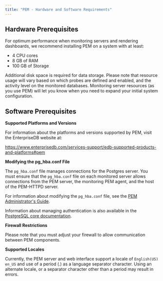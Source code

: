 ```yaml
---
title: "PEM - Hardware and Software Requirements"
---
```


## Hardware Prerequisites

For optimum performance when monitoring servers and rendering dashboards, we recommend installing PEM on a system with at least:

-   4 CPU cores
-   8 GB of RAM
-   100 GB of Storage

Additional disk space is required for data storage. Please note that resource usage will vary based on which probes are defined and enabled, and the activity level on the monitored databases. Monitoring server resources (as you use PEM) will let you know when you need to expand your initial system configuration.

## Software Prerequisites

**Supported Platforms and Versions**

For information about the platforms and versions supported by PEM, visit the EnterpriseDB website at:

<https://www.enterprisedb.com/services-support/edb-supported-products-and-platforms#pem>

**Modifying the pg_hba.conf File**

The `pg_hba.conf` file manages connections for the Postgres server. You must ensure that the `pg_hba.conf` file on each monitored server allows connections from the PEM server, the monitoring PEM agent, and the host of the PEM-HTTPD server.

For information about modifying the `pg_hba.conf` file, see the [PEM Administrator's Guide](https://www.enterprisedb.com/docs/pem/latest/pem_admin/).

Information about managing authentication is also available in the [PostgreSQL core documentation](https://www.postgresql.org/docs/current/static/auth-pg-hba-conf.html).

**Firewall Restrictions**

Please note that you must adjust your firewall to allow communication between PEM components.

**Supported Locales**

Currently, the PEM server and web interface support a locale of `English(US) en_US` and use of a period (.) as a language separator character. Using an alternate locale, or a separator character other than a period may result in errors.
